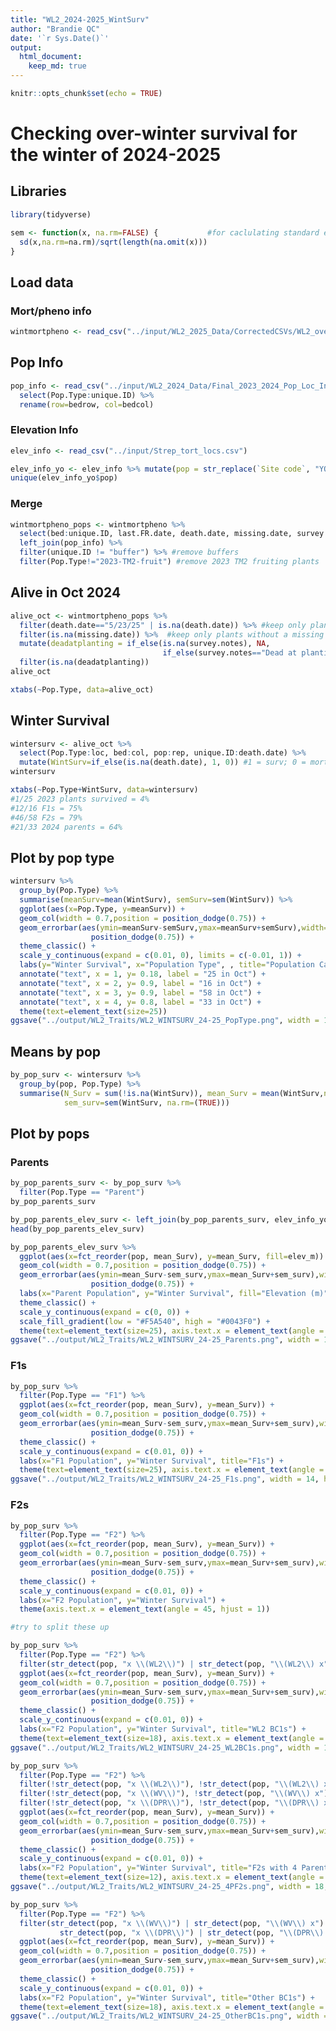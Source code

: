 ```yaml
---
title: "WL2_2024-2025_WintSurv"
author: "Brandie QC"
date: '`r Sys.Date()`'
output: 
  html_document: 
    keep_md: true
---
```


```r
knitr::opts_chunk$set(echo = TRUE)
```

# Checking over-winter survival for the winter of 2024-2025

## Libraries
```r
library(tidyverse)

sem <- function(x, na.rm=FALSE) {           #for caclulating standard error
  sd(x,na.rm=na.rm)/sqrt(length(na.omit(x)))
} 
```

## Load data

### Mort/pheno info
```r
wintmortpheno <- read_csv("../input/WL2_2025_Data/CorrectedCSVs/WL2_overwinter_survival_20250523_corrected.csv")
```

## Pop Info 
```r
pop_info <- read_csv("../input/WL2_2024_Data/Final_2023_2024_Pop_Loc_Info.csv") %>% 
  select(Pop.Type:unique.ID) %>% 
  rename(row=bedrow, col=bedcol)
```

### Elevation Info
```r
elev_info <- read_csv("../input/Strep_tort_locs.csv")

elev_info_yo <- elev_info %>% mutate(pop = str_replace(`Site code`, "YOSE(\\d+)", "YO\\1")) %>% select(Lat, Long, elev_m=`Elevation (m)`, pop)
unique(elev_info_yo$pop)
```

### Merge 
```r
wintmortpheno_pops <- wintmortpheno %>% 
  select(bed:unique.ID, last.FR.date, death.date, missing.date, survey.notes) %>% 
  left_join(pop_info) %>% 
  filter(unique.ID != "buffer") %>% #remove buffers
  filter(Pop.Type!="2023-TM2-fruit") #remove 2023 TM2 fruiting plants
```

## Alive in Oct 2024
```r
alive_oct <- wintmortpheno_pops %>% 
  filter(death.date=="5/23/25" | is.na(death.date)) %>% #keep only plants that died on 5/23 or don't have a death date yet 
  filter(is.na(missing.date)) %>%  #keep only plants without a missing date
  mutate(deadatplanting = if_else(is.na(survey.notes), NA,
                                  if_else(survey.notes=="Dead at planting", "Yes", NA))) %>% 
  filter(is.na(deadatplanting))
alive_oct 

xtabs(~Pop.Type, data=alive_oct)
```

## Winter Survival 
```r
wintersurv <- alive_oct %>% 
  select(Pop.Type:loc, bed:col, pop:rep, unique.ID:death.date) %>% 
  mutate(WintSurv=if_else(is.na(death.date), 1, 0)) #1 = surv; 0 = mort
wintersurv

xtabs(~Pop.Type+WintSurv, data=wintersurv)
#1/25 2023 plants survived = 4%
#12/16 F1s = 75%
#46/58 F2s = 79%
#21/33 2024 parents = 64% 
```

## Plot by pop type 
```r
wintersurv %>% 
  group_by(Pop.Type) %>% 
  summarise(meanSurv=mean(WintSurv), semSurv=sem(WintSurv)) %>% 
  ggplot(aes(x=Pop.Type, y=meanSurv)) +
  geom_col(width = 0.7,position = position_dodge(0.75)) + 
  geom_errorbar(aes(ymin=meanSurv-semSurv,ymax=meanSurv+semSurv),width=.2, position = 
                  position_dodge(0.75)) +
  theme_classic() + 
  scale_y_continuous(expand = c(0.01, 0), limits = c(-0.01, 1)) +
  labs(y="Winter Survival", x="Population Type", , title="Population Categories") +
  annotate("text", x = 1, y= 0.18, label = "25 in Oct") +
  annotate("text", x = 2, y= 0.9, label = "16 in Oct") +
  annotate("text", x = 3, y= 0.9, label = "58 in Oct") +
  annotate("text", x = 4, y= 0.8, label = "33 in Oct") +
  theme(text=element_text(size=25))
ggsave("../output/WL2_Traits/WL2_WINTSURV_24-25_PopType.png", width = 10, height = 8, units = "in")
```

## Means by pop
```r
by_pop_surv <- wintersurv %>% 
  group_by(pop, Pop.Type) %>% 
  summarise(N_Surv = sum(!is.na(WintSurv)), mean_Surv = mean(WintSurv,na.rm=(TRUE)), 
            sem_surv=sem(WintSurv, na.rm=(TRUE)))
```

## Plot by pops 

### Parents
```r
by_pop_parents_surv <- by_pop_surv %>% 
  filter(Pop.Type == "Parent")
by_pop_parents_surv

by_pop_parents_elev_surv <- left_join(by_pop_parents_surv, elev_info_yo)
head(by_pop_parents_elev_surv)

by_pop_parents_elev_surv %>% 
  ggplot(aes(x=fct_reorder(pop, mean_Surv), y=mean_Surv, fill=elev_m)) + 
  geom_col(width = 0.7,position = position_dodge(0.75)) +
  geom_errorbar(aes(ymin=mean_Surv-sem_surv,ymax=mean_Surv+sem_surv),width=.2, position = 
                  position_dodge(0.75)) +
  labs(x="Parent Population", y="Winter Survival", fill="Elevation (m)", title="2024 Parents") +
  theme_classic() + 
  scale_y_continuous(expand = c(0, 0)) +
  scale_fill_gradient(low = "#F5A540", high = "#0043F0") +
  theme(text=element_text(size=25), axis.text.x = element_text(angle = 45, hjust = 1))
ggsave("../output/WL2_Traits/WL2_WINTSURV_24-25_Parents.png", width = 14, height = 8, units = "in")
```

### F1s
```r
by_pop_surv %>% 
  filter(Pop.Type == "F1") %>% 
  ggplot(aes(x=fct_reorder(pop, mean_Surv), y=mean_Surv)) + 
  geom_col(width = 0.7,position = position_dodge(0.75)) + 
  geom_errorbar(aes(ymin=mean_Surv-sem_surv,ymax=mean_Surv+sem_surv),width=.2, position = 
                  position_dodge(0.75)) +
  theme_classic() + 
  scale_y_continuous(expand = c(0.01, 0)) +
  labs(x="F1 Population", y="Winter Survival", title="F1s") +
  theme(text=element_text(size=25), axis.text.x = element_text(angle = 45, hjust = 1))
ggsave("../output/WL2_Traits/WL2_WINTSURV_24-25_F1s.png", width = 14, height = 8, units = "in")
```

### F2s
```r
by_pop_surv %>% 
  filter(Pop.Type == "F2") %>% 
  ggplot(aes(x=fct_reorder(pop, mean_Surv), y=mean_Surv)) + 
  geom_col(width = 0.7,position = position_dodge(0.75)) + 
  geom_errorbar(aes(ymin=mean_Surv-sem_surv,ymax=mean_Surv+sem_surv),width=.2, position = 
                  position_dodge(0.75)) +
  theme_classic() + 
  scale_y_continuous(expand = c(0.01, 0)) +
  labs(x="F2 Population", y="Winter Survival") +
  theme(axis.text.x = element_text(angle = 45, hjust = 1))

#try to split these up 

by_pop_surv %>% 
  filter(Pop.Type == "F2") %>% 
  filter(str_detect(pop, "x \\(WL2\\)") | str_detect(pop, "\\(WL2\\) x")) %>% #WL2 BC1s
  ggplot(aes(x=fct_reorder(pop, mean_Surv), y=mean_Surv)) + 
  geom_col(width = 0.7,position = position_dodge(0.75)) + 
  geom_errorbar(aes(ymin=mean_Surv-sem_surv,ymax=mean_Surv+sem_surv),width=.2, position = 
                  position_dodge(0.75)) +
  theme_classic() + 
  scale_y_continuous(expand = c(0.01, 0)) +
  labs(x="F2 Population", y="Winter Survival", title="WL2 BC1s") +
  theme(text=element_text(size=18), axis.text.x = element_text(angle = 45, hjust = 1))
ggsave("../output/WL2_Traits/WL2_WINTSURV_24-25_WL2BC1s.png", width = 12, height = 8, units = "in")

by_pop_surv %>% 
  filter(Pop.Type == "F2") %>% 
  filter(!str_detect(pop, "x \\(WL2\\)"), !str_detect(pop, "\\(WL2\\) x")) %>% # F2s that aren't WL2 BC1s
  filter(!str_detect(pop, "x \\(WV\\)"), !str_detect(pop, "\\(WV\\) x")) %>% #NOT WV BC1s
  filter(!str_detect(pop, "x \\(DPR\\)"), !str_detect(pop, "\\(DPR\\) x")) %>% #NOT DPR BC1s
  ggplot(aes(x=fct_reorder(pop, mean_Surv), y=mean_Surv)) + 
  geom_col(width = 0.7,position = position_dodge(0.75)) + 
  geom_errorbar(aes(ymin=mean_Surv-sem_surv,ymax=mean_Surv+sem_surv),width=.2, position = 
                  position_dodge(0.75)) +
  theme_classic() + 
  scale_y_continuous(expand = c(0.01, 0)) +
  labs(x="F2 Population", y="Winter Survival", title="F2s with 4 Parents") +
  theme(text=element_text(size=12), axis.text.x = element_text(angle = 45, hjust = 1))
ggsave("../output/WL2_Traits/WL2_WINTSURV_24-25_4PF2s.png", width = 18, height = 8, units = "in")

by_pop_surv %>% 
  filter(Pop.Type == "F2") %>% 
  filter(str_detect(pop, "x \\(WV\\)") | str_detect(pop, "\\(WV\\) x") |
           str_detect(pop, "x \\(DPR\\)") | str_detect(pop, "\\(DPR\\) x")) %>% #Other BC1s
  ggplot(aes(x=fct_reorder(pop, mean_Surv), y=mean_Surv)) + 
  geom_col(width = 0.7,position = position_dodge(0.75)) + 
  geom_errorbar(aes(ymin=mean_Surv-sem_surv,ymax=mean_Surv+sem_surv),width=.2, position = 
                  position_dodge(0.75)) +
  theme_classic() + 
  scale_y_continuous(expand = c(0.01, 0)) +
  labs(x="F2 Population", y="Winter Survival", title="Other BC1s") +
  theme(text=element_text(size=18), axis.text.x = element_text(angle = 45, hjust = 1))
ggsave("../output/WL2_Traits/WL2_WINTSURV_24-25_OtherBC1s.png", width = 10, height = 8, units = "in")
```

